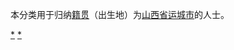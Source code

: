 {{Catnav|頁面分類|各種主題的頁面分類|依中国各省来作的分类|各地中国人|山西人}}
{{Catnav|頁面分類|人物|各國人物|中国人|各地中国人|山西人}}

本分类用于归纳[[籍贯|籍贯]]（出生地）为[[山西省|山西省]][[运城市|运城市]]的人士。

[[Category:山西人|*]]
[[Category:运城|*]]